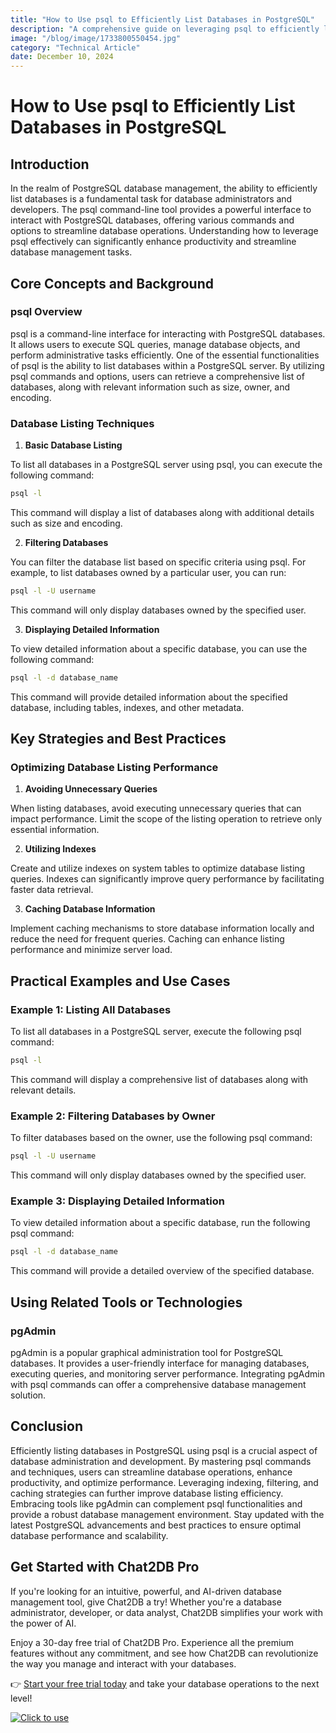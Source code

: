 ```yaml
---
title: "How to Use psql to Efficiently List Databases in PostgreSQL"
description: "A comprehensive guide on leveraging psql to efficiently list databases in PostgreSQL, exploring various techniques and best practices."
image: "/blog/image/1733800550454.jpg"
category: "Technical Article"
date: December 10, 2024
---
```


# How to Use psql to Efficiently List Databases in PostgreSQL


<Authors date="December 10, 2024">
  <Author name="Rowan Hill" link="https://chat2db.ai" />
</Authors>

## Introduction

In the realm of PostgreSQL database management, the ability to efficiently list databases is a fundamental task for database administrators and developers. The psql command-line tool provides a powerful interface to interact with PostgreSQL databases, offering various commands and options to streamline database operations. Understanding how to leverage psql effectively can significantly enhance productivity and streamline database management tasks.

## Core Concepts and Background

### psql Overview

psql is a command-line interface for interacting with PostgreSQL databases. It allows users to execute SQL queries, manage database objects, and perform administrative tasks efficiently. One of the essential functionalities of psql is the ability to list databases within a PostgreSQL server. By utilizing psql commands and options, users can retrieve a comprehensive list of databases, along with relevant information such as size, owner, and encoding.

### Database Listing Techniques

1. **Basic Database Listing**

To list all databases in a PostgreSQL server using psql, you can execute the following command:

```bash
psql -l
```

This command will display a list of databases along with additional details such as size and encoding.

2. **Filtering Databases**

You can filter the database list based on specific criteria using psql. For example, to list databases owned by a particular user, you can run:

```bash
psql -l -U username
```

This command will only display databases owned by the specified user.

3. **Displaying Detailed Information**

To view detailed information about a specific database, you can use the following command:

```bash
psql -l -d database_name
```

This command will provide detailed information about the specified database, including tables, indexes, and other metadata.

## Key Strategies and Best Practices

### Optimizing Database Listing Performance

1. **Avoiding Unnecessary Queries**

When listing databases, avoid executing unnecessary queries that can impact performance. Limit the scope of the listing operation to retrieve only essential information.

2. **Utilizing Indexes**

Create and utilize indexes on system tables to optimize database listing queries. Indexes can significantly improve query performance by facilitating faster data retrieval.

3. **Caching Database Information**

Implement caching mechanisms to store database information locally and reduce the need for frequent queries. Caching can enhance listing performance and minimize server load.

## Practical Examples and Use Cases

### Example 1: Listing All Databases

To list all databases in a PostgreSQL server, execute the following psql command:

```bash
psql -l
```

This command will display a comprehensive list of databases along with relevant details.

### Example 2: Filtering Databases by Owner

To filter databases based on the owner, use the following psql command:

```bash
psql -l -U username
```

This command will only display databases owned by the specified user.

### Example 3: Displaying Detailed Information

To view detailed information about a specific database, run the following psql command:

```bash
psql -l -d database_name
```

This command will provide a detailed overview of the specified database.

## Using Related Tools or Technologies

### pgAdmin

pgAdmin is a popular graphical administration tool for PostgreSQL databases. It provides a user-friendly interface for managing databases, executing queries, and monitoring server performance. Integrating pgAdmin with psql commands can offer a comprehensive database management solution.

## Conclusion

Efficiently listing databases in PostgreSQL using psql is a crucial aspect of database administration and development. By mastering psql commands and techniques, users can streamline database operations, enhance productivity, and optimize performance. Leveraging indexing, filtering, and caching strategies can further improve database listing efficiency. Embracing tools like pgAdmin can complement psql functionalities and provide a robust database management environment. Stay updated with the latest PostgreSQL advancements and best practices to ensure optimal database performance and scalability.


## Get Started with Chat2DB Pro

If you're looking for an intuitive, powerful, and AI-driven database management tool, give Chat2DB a try! Whether you're a database administrator, developer, or data analyst, Chat2DB simplifies your work with the power of AI.

Enjoy a 30-day free trial of Chat2DB Pro. Experience all the premium features without any commitment, and see how Chat2DB can revolutionize the way you manage and interact with your databases.

👉 [Start your free trial today](https://chat2db.ai/pricing) and take your database operations to the next level!


[![Click to use](/image/blog/bg/chat2db.jpg)](https://chat2db.ai/)
